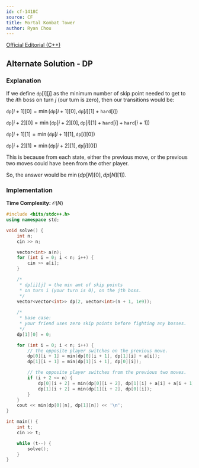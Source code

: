 ```yaml
---
id: cf-1418C
source: CF
title: Mortal Kombat Tower
author: Ryan Chou
---
```

[Official Editorial (C++)](https://codeforces.com/blog/entry/82673)

## Alternate Solution - DP
### Explanation

If we define $\texttt{dp}[i][j]$ as the minimum number of skip point needed to get to the $i$th boss on turn $j$ 
(our turn is zero), then our transitions would be:

$\texttt{dp}[i + 1][0] =\min(\texttt{dp}[i + 1][0], \texttt{dp}[i][1] + \texttt{hard}[i])$

$\texttt{dp}[i + 2][0] =\min(\texttt{dp}[i + 2][0], \texttt{dp}[i][1] + \texttt{hard}[i] + \texttt{hard}[i + 1])$

$\texttt{dp}[i + 1][1] =\min(\texttt{dp}[i + 1][1], \texttt{dp}[i][0])$

$\texttt{dp}[i + 2][1] =\min(\texttt{dp}[i + 2][1], \texttt{dp}[i][0])$

This is because from each state, either the previous move, or the previous two moves could have been from the other player.

So, the answer would be $\min(dp[N][0], dp[N][1])$.

### Implementation

**Time Complexity:** $\mathcal{O}(N)$

<LanguageSection>
<CPPSection>

```cpp
#include <bits/stdc++.h>
using namespace std;

void solve() {
	int n;
	cin >> n;

	vector<int> a(n);
	for (int i = 0; i < n; i++) {
		cin >> a[i];
	}

	/*
	 * dp[i][j] = the min amt of skip points 
	 * on turn i (your turn is 0), on the jth boss.
	 */
	vector<vector<int>> dp(2, vector<int>(n + 1, 1e9));
	
	/* 
	 * base case:
	 * your friend uses zero skip points before fighting any bosses.
	 */
	dp[1][0] = 0;

	for (int i = 0; i < n; i++) {
		// the opposite player switches on the previous move.
		dp[0][i + 1] = min(dp[0][i + 1], dp[1][i] + a[i]);
		dp[1][i + 1] = min(dp[1][i + 1], dp[0][i]);

		// the opposite player switches from the previous two moves.
		if (i + 2 <= n) {	
			dp[0][i + 2] = min(dp[0][i + 2], dp[1][i] + a[i] + a[i + 1]);
			dp[1][i + 2] = min(dp[1][i + 2], dp[0][i]);
		}
	}
	cout << min(dp[0][n], dp[1][n]) << '\n';
}

int main() {
	int t;
	cin >> t;

	while (t--) {
		solve();
	}
}
```
</CPPSection>
</LanguageSection>
